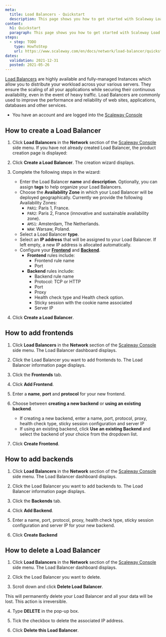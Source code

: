 ```yaml
---
meta:
  title: Load Balancers - Quickstart
  description: This page shows you how to get started with Scaleway Load Balancers.
content:
  h1: Quickstart
  paragraph: This page shows you how to get started with Scaleway Load Balancers.
steps:
  - step: TODO
    type: HowToStep
    url: https://www.scaleway.com/en/docs/network/load-balancer/quickstart
dates:
  validation: 2021-12-31
  posted: 2021-05-26
---
```


[Load Balancers](https://www.scaleway.com/en/load-balancer/) are highly available and fully-managed Instances which allow you to distribute your workload across your various servers. They ensure the scaling of all your applications while securing their continuous availability, even in the event of heavy traffic. Load Balancers are commonly used to improve the performance and reliability of web sites, applications, databases and other services.

<Message type="requirement">

- You have an account and are logged into the [Scaleway Console](https://console.scaleway.com) 

</Message>

## How to create a Load Balancer


1. Click **Load Balancers** in the **Network** section of the [Scaleway Console](https://console.scaleway.com) side menu. If you have not already created Load Balancer, the product creation page is displayed:
  <Lightbox src="assets/scaleway-lb-creation-page.png" />

2. Click **Create a Load Balancer**. The creation wizard displays.

3. Complete the following steps in the wizard: 

    - Enter the Load Balancer **name** and **description**. Optionally, you can assign **tags** to help organize your Load Balancers.
    - Choose the **Availability Zone** in which your Load Balancer will be deployed geographically. Currently we provide the following Availability Zones:
      - `PAR1`: Paris 1, France.
      - `PAR2`: Paris 2, France (innovative and sustainable availability zone).
      - `AMS1`: Amsterdam, The Netherlands.
      - `WAW`: Warsaw, Poland.
      <Lightbox src="assets/scaleway-lb-az.png" />
    - Select a Load Balancer **type**.
    - Select an **IP address** that will be assigned to your Load Balancer. If left empty, a new IP address is allocated automatically.
    - Configure your [**Frontend**](/network/load-balancer/concepts/#frontends) and [**Backend**](/network/load-balancer/concepts/#backends).
      - **Frontend** rules include:
        - Frontend rule name
        - Port
      - **Backend** rules include:
        - Backend rule name
        - Protocol: TCP or HTTP
        - Port
        - Proxy
        - Health check type and Health check option.
        - Sticky session with the cookie name associated
        - Server IP

4. Click **Create a Load Balancer**.

## How to add frontends

1. Click **Load Balancers** in the **Network** section of the [Scaleway Console](https://console.scaleway.com) side menu. The Load Balancer dashboard displays. 

2. Click the Load Balancer you want to add frontends to. The Load Balancer information page displays. 

3. Click the **Frontends** tab.

4. Click **Add Frontend**.

5. Enter a **name**, **port** and **protocol** for your new frontend. 

6. Choose between **creating a new backend** or **using an existing backend**.
    - If creating a new backend, enter a name, port, protocol, proxy, health check type, sticky session configuration and server IP
    - If using an existing backend,  click **Use an existing Backend** and select the backend of your choice from the dropdown list.

7. Click **Create Frontend**.

## How to add backends

1. Click **Load Balancers** in the **Network** section of the [Scaleway Console](https://console.scaleway.com) side menu. The Load Balancer dashboard displays. 

2. Click the Load Balancer you want to add backends to. The Load Balancer information page displays. 

3. Click the **Backends** tab.

4. Click **Add Backend**.

5. Enter a name, port, protocol, proxy, health check type, sticky session configuration and server IP for your new backend. 

6. Click **Create Backend**

## How to delete a Load Balancer

1. Click **Load Balancers** in the **Network** section of the [Scaleway Console](https://console.scaleway.com) side menu. The Load Balancer dashboard displays. 

2. Click the Load Balancer you want to delete.

3. Scroll down and click **Delete Load Balancer**. 

  <Message type="important">

  This will permanently delete your Load Balancer and all your data will be lost. This action is irreversible.

  </Message>

4. Type **DELETE** in the pop-up box.

5. Tick the checkbox to delete the associated IP address.

6. Click **Delete this Load Balancer**.